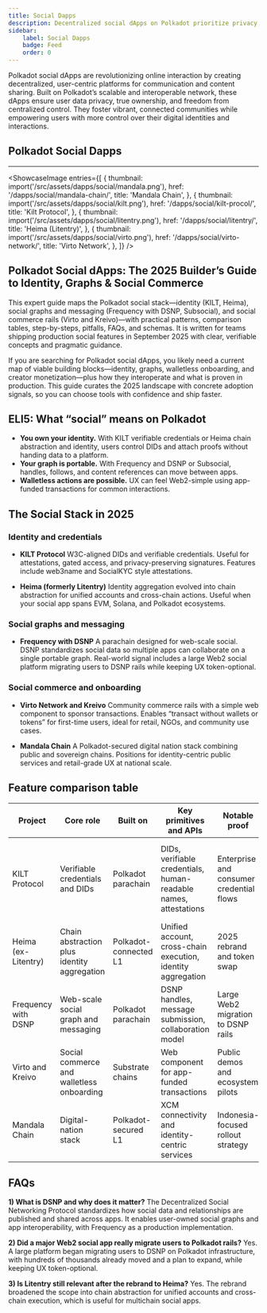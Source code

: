 ```yaml
---
title: Social Dapps 
description: Decentralized social dApps on Polkadot prioritize privacy, ownership, and freedom, transforming online interaction with scalable, user-centric platforms..
sidebar: 
    label: Social Dapps
    badge: Feed
    order: 0
---
```




Polkadot social dApps are revolutionizing online interaction by creating decentralized, user-centric platforms for communication and content sharing. Built on Polkadot’s scalable and interoperable network, these dApps ensure user data privacy, true ownership, and freedom from centralized control. They foster vibrant, connected communities while empowering users with more control over their digital identities and interactions.

## Polkadot Social Dapps
----------------
<ShowcaseImage
  entries={[
    {
      thumbnail: import('/src/assets/dapps/social/mandala.png'),
      href: '/dapps/social/mandala-chain/',
      title: 'Mandala Chain',
      },
              {
      thumbnail: import('/src/assets/dapps/social/kilt.png'),
      href: '/dapps/social/kilt-procol/',
      title: 'Kilt Protocol',
    },
                  {
      thumbnail: import('/src/assets/dapps/social/litentry.png'),
      href: '/dapps/social/litentry/',
      title: 'Heima (Litentry)',
    },
        {
      thumbnail: import('/src/assets/dapps/social/virto.png'),
      href: '/dapps/social/virto-network/',
      title: 'Virto Network',
      },
  ]}
/>

## Polkadot Social dApps: The 2025 Builder’s Guide to Identity, Graphs & Social Commerce
This expert guide maps the Polkadot social stack—identity (KILT, Heima), social graphs and messaging (Frequency with DSNP, Subsocial), and social commerce rails (Virto and Kreivo)—with practical patterns, comparison tables, step-by-steps, pitfalls, FAQs, and schemas. It is written for teams shipping production social features in September 2025 with clear, verifiable concepts and pragmatic guidance.

If you are searching for Polkadot social dApps, you likely need a current map of viable building blocks—identity, graphs, walletless onboarding, and creator monetization—plus how they interoperate and what is proven in production. This guide curates the 2025 landscape with concrete adoption signals, so you can choose tools with confidence and ship faster.

## ELI5: What “social” means on Polkadot
* **You own your identity.** With KILT verifiable credentials or Heima chain abstraction and identity, users control DIDs and attach proofs without handing data to a platform.
* **Your graph is portable.** With Frequency and DSNP or Subsocial, handles, follows, and content references can move between apps.
* **Walletless actions are possible.** UX can feel Web2-simple using app-funded transactions for common interactions.

## The Social Stack in 2025
### Identity and credentials
* **KILT Protocol**
  W3C-aligned DIDs and verifiable credentials. Useful for attestations, gated access, and privacy-preserving signatures. Features include web3name and SocialKYC style attestations.

* **Heima (formerly Litentry)**
  Identity aggregation evolved into chain abstraction for unified accounts and cross-chain actions. Useful when your social app spans EVM, Solana, and Polkadot ecosystems.

### Social graphs and messaging
* **Frequency with DSNP**
  A parachain designed for web-scale social. DSNP standardizes social data so multiple apps can collaborate on a single portable graph. Real-world signal includes a large Web2 social platform migrating users to DSNP rails while keeping UX token-optional.

### Social commerce and onboarding
* **Virto Network and Kreivo**
  Community commerce rails with a simple web component to sponsor transactions. Enables “transact without wallets or tokens” for first-time users, ideal for retail, NGOs, and community use cases.

* **Mandala Chain**
  A Polkadot-secured digital nation stack combining public and sovereign chains. Positions for identity-centric public services and retail-grade UX at national scale.


## Feature comparison table
| Project             | Core role                                   | Built on              | Key primitives and APIs                                          | Notable proof                                 | Ideal for                                                              |
| ------------------- | ------------------------------------------- | --------------------- | ---------------------------------------------------------------- | --------------------------------------------- | ---------------------------------------------------------------------- |
| KILT Protocol       | Verifiable credentials and DIDs             | Polkadot parachain    | DIDs, verifiable credentials, human-readable names, attestations | Enterprise and consumer credential flows      | Gated communities, compliance-aware onboarding, privacy-preserving SSO |
| Heima (ex-Litentry) | Chain abstraction plus identity aggregation | Polkadot-connected L1 | Unified account, cross-chain execution, identity aggregation     | 2025 rebrand and token swap                   | Multichain social UX spanning multiple ecosystems                      |
| Frequency with DSNP | Web-scale social graph and messaging        | Polkadot parachain    | DSNP handles, message submission, collaboration model            | Large Web2 migration to DSNP rails            | Consumer social at scale and multi-app graph sharing                   |
| Virto and Kreivo    | Social commerce and walletless onboarding   | Substrate chains      | Web component for app-funded transactions                        | Public demos and ecosystem pilots             | Retail and community transactions with minimal friction                |
| Mandala Chain       | Digital-nation stack                        | Polkadot-secured L1   | XCM connectivity and identity-centric services                   | Indonesia-focused rollout strategy            | Government and enterprise bridges to consumer UX                       |


## FAQs
**1) What is DSNP and why does it matter?**
The Decentralized Social Networking Protocol standardizes how social data and relationships are published and shared across apps. It enables user-owned social graphs and app interoperability, with Frequency as a production implementation.

**2) Did a major Web2 social app really migrate users to Polkadot rails?**
Yes. A large platform began migrating users to DSNP on Polkadot infrastructure, with hundreds of thousands already moved and a plan to expand, while keeping UX token-optional.

**3) Is Litentry still relevant after the rebrand to Heima?**
Yes. The rebrand broadened the scope into chain abstraction for unified accounts and cross-chain execution, which is useful for multichain social apps.